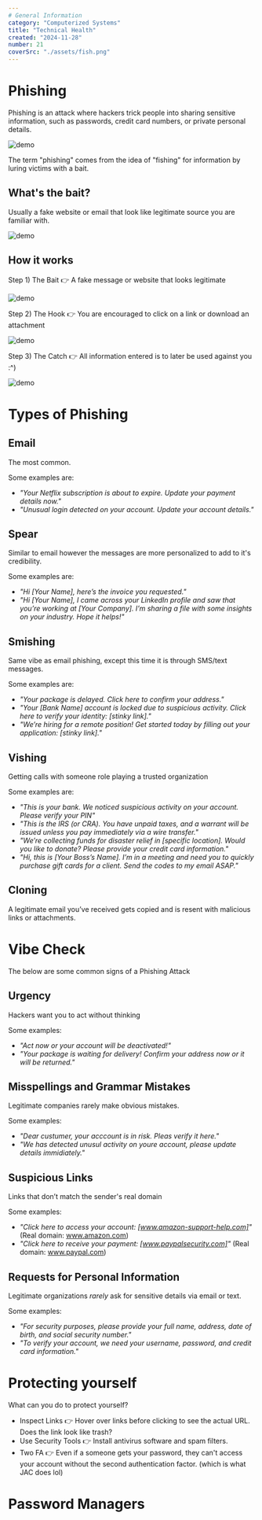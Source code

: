 ```yaml
---
# General Information
category: "Computerized Systems"
title: "Technical Health"
created: "2024-11-28"
number: 21
coverSrc: "./assets/fish.png"
---
```


# Phishing

Phishing is an attack where hackers trick people into sharing sensitive information, such as passwords, credit card numbers, or private personal details.

![demo](./assets/fish.png)

The term "phishing" comes from the idea of "fishing" for information by luring victims with a bait.

## What's the bait?

Usually a fake website or email that look like legitimate source you are familiar with.

![demo](./assets/fishing.png)

## How it works

Step 1) The Bait 👉 A fake message or website that looks legitimate

![demo](./assets/1.png)

Step 2) The Hook 👉 You are encouraged to click on a link or download an attachment

![demo](./assets/2.png)

Step 3) The Catch 👉 All information entered is to later be used against you :^)

![demo](./assets/3.png)

# Types of Phishing

## Email

The most common.

Some examples are:

- _"Your Netflix subscription is about to expire. Update your payment details now."_
- _"Unusual login detected on your account. Update your account details."_

## Spear

Similar to email however the messages are more personalized to add to it's credibility.

Some examples are:

- _"Hi [Your Name], here’s the invoice you requested."_
- _"Hi [Your Name], I came across your LinkedIn profile and saw that you’re working at [Your Company]. I’m sharing a file with some insights on your industry. Hope it helps!"_

## Smishing

Same vibe as email phishing, except this time it is through SMS/text messages.

Some examples are:

- _"Your package is delayed. Click here to confirm your address."_
- _"Your [Bank Name] account is locked due to suspicious activity. Click here to verify your identity: [stinky link]."_
- _"We’re hiring for a remote position! Get started today by filling out your application: [stinky link]."_

## Vishing

Getting calls with someone role playing a trusted organization

Some examples are:

- _"This is your bank. We noticed suspicious activity on your account. Please verify your PIN"_
- _"This is the IRS (or CRA). You have unpaid taxes, and a warrant will be issued unless you pay immediately via a wire transfer."_
- _"We’re collecting funds for disaster relief in [specific location]. Would you like to donate? Please provide your credit card information."_
- _"Hi, this is [Your Boss’s Name]. I’m in a meeting and need you to quickly purchase gift cards for a client. Send the codes to my email ASAP."_

## Cloning

A legitimate email you’ve received gets copied and is resent with malicious links or attachments.

# Vibe Check

The below are some common signs of a Phishing Attack

## Urgency

Hackers want you to act without thinking

Some examples:

- _"Act now or your account will be deactivated!"_
- _"Your package is waiting for delivery! Confirm your address now or it will be returned."_

## Misspellings and Grammar Mistakes

Legitimate companies rarely make obvious mistakes.

Some examples:

- _"Dear custumer, your acccount is in risk. Pleas verify it here."_
- _"We has detected unusul activity on youre account, please update details immidiately."_

## Suspicious Links

Links that don’t match the sender's real domain

Some examples:

- _"Click here to access your account: [www.amazon-support-help.com]"_ (Real domain: www.amazon.com)
- _"Click here to receive your payment: [www.paypalsecurity.com]"_ (Real domain: www.paypal.com)

## Requests for Personal Information

Legitimate organizations _rarely_ ask for sensitive details via email or text.

Some examples:

- _"For security purposes, please provide your full name, address, date of birth, and social security number."_
- _"To verify your account, we need your username, password, and credit card information."_

# Protecting yourself

What can you do to protect yourself?

- Inspect Links 👉 Hover over links before clicking to see the actual URL. Does the link look like trash?
- Use Security Tools 👉 Install antivirus software and spam filters.
- Two FA 👉 Even if a someone gets your password, they can't access your account without the second authentication factor. (which is what JAC does lol)

# Password Managers
